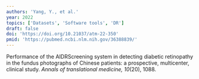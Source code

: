 ```yaml
---
authors: 'Yang, Y., et al.'
year: 2022
topics: ['Datasets', 'Software tools', 'DR']
draft: false
doi: 'https://doi.org/10.21037/atm-22-350'
pmid: 'https://pubmed.ncbi.nlm.nih.gov/36388839/'
---
```


Performance of the AIDRScreening system in detecting diabetic retinopathy in the fundus photographs of Chinese patients: a prospective, multicenter, clinical study. *Annals of translational medicine, 10*(20), 1088.